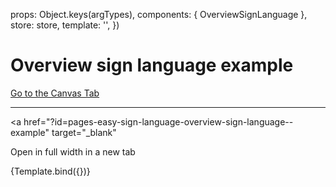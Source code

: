 
<Meta
  title="Pages/Easy & Sign Language/Overview Sign Language"
  component={OverviewSignLanguage}
/>

  props: Object.keys(argTypes),
  components: { OverviewSignLanguage },
  store: store,
  template: '<OverviewSignLanguage />',
})

# Overview sign language example

<a href="?path=/story/pages-easy-sign-language-overview-sign-language--example">
  Go to the Canvas Tab
</a>

---

<a
  href="?id=pages-easy-sign-language-overview-sign-language--example"
  target="_blank"
>
  Open in full width in a new tab
</a>

<Canvas>
  <Story name="Example">{Template.bind({})}</Story>
</Canvas>
